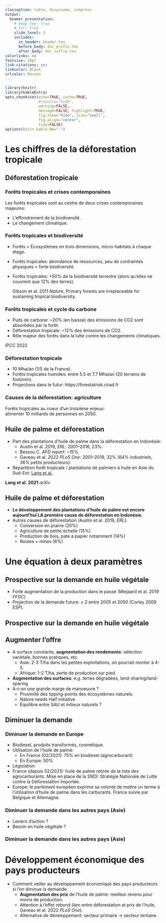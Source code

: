 ```yaml
---
classoption: table, dvipsname, compress
output: 
  beamer_presentation:
    # keep_tex: true
    # toc: true
    slide_level: 3
    includes:
      in_header: header.tex
      before_body: doc_prefix.tex
      after_body: doc_suffix.tex
colorlinks: no
fontsize: 10pt
link-citations: yes
linkcolor: Black
urlcolor: Maroon
---
```



```r
library(knitr)
library(kableExtra)
opts_chunk$set(echo=TRUE, cache=TRUE,
               #results="hide", 
               warning=FALSE,
               message=FALSE, highlight=TRUE,
               fig.show="hide", size="small",
               fig.align="center",
               tidy=FALSE)
options(knitr.kable.NA="-")
```

# Les chiffres de la déforestation tropicale

## Déforestation tropicale

### Forêts tropicales et crises contemporaines

Les forêts tropicales sont au centre de deux crises contemporaines majeures:

- L'effondrement de la biodiversité.
- Le changement climatique.

\centering \includegraphics[height=2.5cm]{figs/tropical-forest-tree}
\centering \includegraphics[height=2.5cm]{figs/Vancutsem2021-TMF}

### Forêts tropicales et biodiversité

- Forêts = Écosystèmes en trois dimensions, micro-habitats à chaque étage.
- Forêts tropicales: abondance de ressources, peu de contraintes physiques = forte biodiversité. 
- Forêts tropicales: +50% de la biodiversité terrestre (alors qu'elles ne couvrent que 12% des terres).
  
  \bcols
  \bcol{0.5\textwidth}
  Gibson et al. 2011 _Nature_, Primary forests are irreplaceable for sustaining tropical biodiversity.
  \ecol
  \bcol{0.5\textwidth}
  \centering \includegraphics[width=4cm]{figs/Gibson2011-Nature}
  \ecol
  \ecols
  
### Forêts tropicales et cycle du carbone

\bcols
\bcol{0.5\textwidth}

- Puits de carbone: ~20% (en baisse) des émissions de CO2 sont absorbées par la forêt.
- Déforestation tropicale: ~12% des émissions de CO2.
- Rôle majeur des forêts dans la lutte contre les changements climatiques.

\ecol
\bcol{0.5\textwidth}

\centering \includegraphics[width=6cm]{figs/IPCC2022}

IPCC 2022

\ecol
\ecols
   	
### Déforestation tropicale
	
\bcols
\bcol{0.5\textwidth}	

- 10 Mha/an (1/5 de la France).
- Forêts tropicales humides: entre 5.5 et 7.7 Mha/an (20 terrains de foot/min).
- Projections dans le futur: https://forestatrisk.cirad.fr

\ecol
\bcol{0.5\textwidth}

\centering \includegraphics[width=4cm]{figs/borneo}
	
\ecol
\ecols
	
	
### Causes de la déforestation: agriculture

\centering \includegraphics[width=6cm]{figs/causes-deforestation}

Forêts tropicales au coeur d'un troisième enjeux:  
alimenter 10 milliards de personnes en 2050.

## Huile de palme et déforestation

- Part des plantations d'huile de palme dans la déforestation en Indonésie:
  + Austin et al. 2019, _ERL_: 2001--2016, 23%.
  + Bessou C. _AFD report_: ~15%.
  + Gaveau et al. 2022 _PLoS One_: 2001--2019, 32% (64% industriels, 36% petits producteurs).
- Répartition forêt tropicale / plantations de palmiers à huile en Asie du Sud-Est: [Lang et al.](https://nlang.users.earthengine.app/view/canopy-height-and-carbon-stock-southeast-asia-2020)
  
\centering \includegraphics[width=6cm]{figs/Lang-HCS}

**Lang et al. 2021** _arXiv_

## Huile de palme et déforestation

- **Le développement des plantations d'huile de palme est encore aujourd'hui LA première cause de déforestation en Indonésie.**
- Autres causes de déforestation (Austin et al. 2019, _ERL_):
  + Conversion en prairie (20%)
  + Agriculture de petite échelle (15%)
  + Production de bois, pate à papier notamment (14%)
  + Routes +  mines (6%)
  
\centering \includegraphics[width=5cm]{figs/Huile_de_palme}  

# Une équation à deux paramètres

## Prospective sur la demande en huile végétale

- Forte augmentation de la production dans le passé (Meijaard et al. 2019 _FFGC_)
- Projection de la demande future: $\times$ 2 entre 2005 et 2050 (Corley 2009 _ESP_).

\includegraphics[width=5cm]{figs/Meijaard2019-Frontiers}\hspace{0.5cm}
\includegraphics[width=5cm]{figs/Corley2009-oil-palm-demand}

## Prospective sur la demande en huile végétale

\includegraphics[width=\textwidth]{figs/PO_Map_2015}

## Augmenter l'offre

- A surface constante, **augmentation des rendements**: sélection
  variétale, bonnes pratiques, etc.
  + Asie: 2-3 T/ha dans les petites exploitations, on pourrait monter
	à 4-5.
  + Afrique: 1-2 T/ha, perte de production sur pied.
- **Augmentation des surfaces**: e.g. terres dégradées,
  land-sharing/land-sparing
- A-t-on une grande marge de manoeuvre ?
  + Proximité des tipping-points des écosystèmes naturels.
  + Nature needs Half initiative
  + Equilibre entre SAU et milieux naturels ?
	
\centering \includegraphics[width=7cm]{figs/production-huile-de-palme}	

## Diminuer la demande

### Diminuer la demande en Europe

- Biodiesel, produits transformés, cosmétique.
- Utilisation de l'huile de palme:
  + En France (02/2021): 75% en biodiesel (agrocarburant)
  + En Europe: 50%

- Législation:
 + France (depuis 02/2021): huile de palme retirée de la liste des agrocarburants. Mise en place de la SNDI: Stratégie Nationale de Lutte contre la Déforestation Importée.
 + Europe: le parlement européen exprime sa volonté de mettre un terme à l'utilisation d'huile de palme dans les carburants. France suivie par Belgique et Allemagne.

### Diminuer la demande dans les autres pays (Asie)

- Leviers d'action ?
- Besoin en huile végétale ?

\centering \includegraphics[width=5cm]{figs/consommation-huile-de-palme}

### Diminuer la demande dans les autres pays (Asie)

\centering \includegraphics[width=7cm]{figs/UN-regional-pop-projections}

# Développement économique des pays producteurs

- Comment veiller au développement économique des pays producteurs si l'on diminue la demande.
  + **Augmentation des prix** de l'huile de palme: meilleur revenu pour moins de production.
  + Attention à l'effet rebond (lien entre déforestation et prix de l'huile, Gaveau et al. 2022 _PLoS One_).
  + Alternative de développement: secteur primaire $\rightarrow$ secteur tertiaire.
	
<!-- ============================================ -->
<!-- EOF
<!-- ============================================ -->
